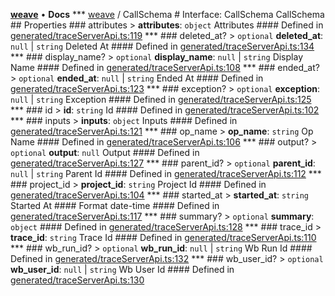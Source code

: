 [**weave**](/reference/typescript-sdk/weave/index) • **Docs** *** [weave](/reference/typescript-sdk/weave/index) / CallSchema # Interface: CallSchema CallSchema ## Properties ### attributes > **attributes**: `object` Attributes #### Defined in [generated/traceServerApi.ts:119](https://github.com/wandb/weave/blob/e2313369cb35bc1b6f97c70539926dd951ead21e/sdks/node/src/generated/traceServerApi.ts#L119) *** ### deleted\_at? > `optional` **deleted\_at**: `null` \| `string` Deleted At #### Defined in [generated/traceServerApi.ts:134](https://github.com/wandb/weave/blob/e2313369cb35bc1b6f97c70539926dd951ead21e/sdks/node/src/generated/traceServerApi.ts#L134) *** ### display\_name? > `optional` **display\_name**: `null` \| `string` Display Name #### Defined in [generated/traceServerApi.ts:108](https://github.com/wandb/weave/blob/e2313369cb35bc1b6f97c70539926dd951ead21e/sdks/node/src/generated/traceServerApi.ts#L108) *** ### ended\_at? > `optional` **ended\_at**: `null` \| `string` Ended At #### Defined in [generated/traceServerApi.ts:123](https://github.com/wandb/weave/blob/e2313369cb35bc1b6f97c70539926dd951ead21e/sdks/node/src/generated/traceServerApi.ts#L123) *** ### exception? > `optional` **exception**: `null` \| `string` Exception #### Defined in [generated/traceServerApi.ts:125](https://github.com/wandb/weave/blob/e2313369cb35bc1b6f97c70539926dd951ead21e/sdks/node/src/generated/traceServerApi.ts#L125) *** ### id > **id**: `string` Id #### Defined in [generated/traceServerApi.ts:102](https://github.com/wandb/weave/blob/e2313369cb35bc1b6f97c70539926dd951ead21e/sdks/node/src/generated/traceServerApi.ts#L102) *** ### inputs > **inputs**: `object` Inputs #### Defined in [generated/traceServerApi.ts:121](https://github.com/wandb/weave/blob/e2313369cb35bc1b6f97c70539926dd951ead21e/sdks/node/src/generated/traceServerApi.ts#L121) *** ### op\_name > **op\_name**: `string` Op Name #### Defined in [generated/traceServerApi.ts:106](https://github.com/wandb/weave/blob/e2313369cb35bc1b6f97c70539926dd951ead21e/sdks/node/src/generated/traceServerApi.ts#L106) *** ### output? > `optional` **output**: `null` Output #### Defined in [generated/traceServerApi.ts:127](https://github.com/wandb/weave/blob/e2313369cb35bc1b6f97c70539926dd951ead21e/sdks/node/src/generated/traceServerApi.ts#L127) *** ### parent\_id? > `optional` **parent\_id**: `null` \| `string` Parent Id #### Defined in [generated/traceServerApi.ts:112](https://github.com/wandb/weave/blob/e2313369cb35bc1b6f97c70539926dd951ead21e/sdks/node/src/generated/traceServerApi.ts#L112) *** ### project\_id > **project\_id**: `string` Project Id #### Defined in [generated/traceServerApi.ts:104](https://github.com/wandb/weave/blob/e2313369cb35bc1b6f97c70539926dd951ead21e/sdks/node/src/generated/traceServerApi.ts#L104) *** ### started\_at > **started\_at**: `string` Started At #### Format date-time #### Defined in [generated/traceServerApi.ts:117](https://github.com/wandb/weave/blob/e2313369cb35bc1b6f97c70539926dd951ead21e/sdks/node/src/generated/traceServerApi.ts#L117) *** ### summary? > `optional` **summary**: `object` #### Defined in [generated/traceServerApi.ts:128](https://github.com/wandb/weave/blob/e2313369cb35bc1b6f97c70539926dd951ead21e/sdks/node/src/generated/traceServerApi.ts#L128) *** ### trace\_id > **trace\_id**: `string` Trace Id #### Defined in [generated/traceServerApi.ts:110](https://github.com/wandb/weave/blob/e2313369cb35bc1b6f97c70539926dd951ead21e/sdks/node/src/generated/traceServerApi.ts#L110) *** ### wb\_run\_id? > `optional` **wb\_run\_id**: `null` \| `string` Wb Run Id #### Defined in [generated/traceServerApi.ts:132](https://github.com/wandb/weave/blob/e2313369cb35bc1b6f97c70539926dd951ead21e/sdks/node/src/generated/traceServerApi.ts#L132) *** ### wb\_user\_id? > `optional` **wb\_user\_id**: `null` \| `string` Wb User Id #### Defined in [generated/traceServerApi.ts:130](https://github.com/wandb/weave/blob/e2313369cb35bc1b6f97c70539926dd951ead21e/sdks/node/src/generated/traceServerApi.ts#L130)